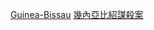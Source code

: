 {{Catnav|頁面分類|人物|各國人物|各國謀殺案受害者}}
{{Catnav|頁面分類|人物|逝世|特殊原因逝世者|謀殺受害者|各國謀殺案受害者}}
{{Catnav|頁面分類|社會|社會問題|犯罪|謀殺|謀殺受害者|各國謀殺案受害者}}
{{Catnav|頁面分類|社會|社會問題|犯罪|謀殺|各國謀殺案|幾內亞比紹謀殺案}}
{{Catnav|頁面分類|社會科學|社會學|刑事學|犯罪|謀殺|各國謀殺案|幾內亞比紹謀殺案}}
{{Catnav|頁面分類|社會科學|心理學|行為|犯罪|謀殺|各國謀殺案|幾內亞比紹謀殺案}}

[[Category:各國謀殺案受害者|Guinea-Bissau]]
[[Category:幾內亞比紹謀殺案|]]